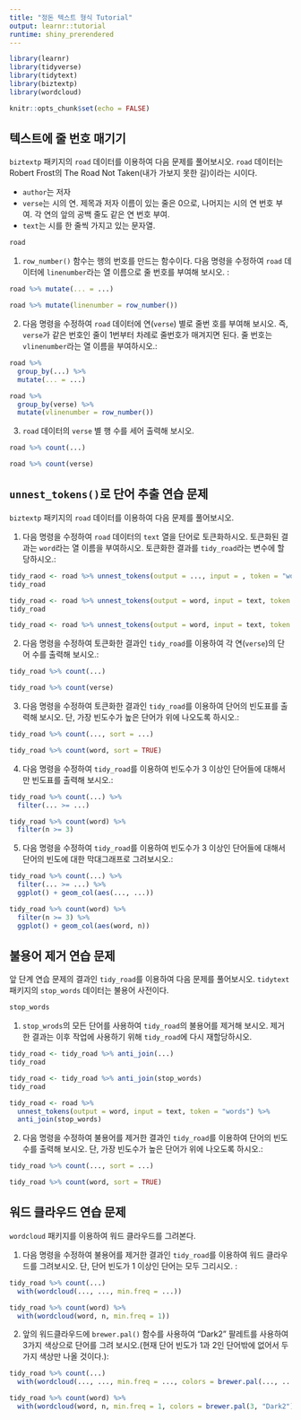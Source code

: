 ```yaml
---
title: "정돈 텍스트 형식 Tutorial"
output: learnr::tutorial
runtime: shiny_prerendered
---
```


```r
library(learnr)
library(tidyverse)
library(tidytext)
library(biztextp)
library(wordcloud)

knitr::opts_chunk$set(echo = FALSE)
```


## 텍스트에 줄 번호 매기기

`biztextp` 패키지의 `road` 데이터를 이용하여 다음 문제를 풀어보시오. `road` 데이터는 Robert Frost의 The Road Not Taken(내가 가보지 못한 길)이라는 시이다.

- `author`는 저자
- `verse`는 시의 연. 제목과 저자 이름이 있는 줄은 0으로, 나머지는 시의 연 번호 부여. 각 연의 앞의 공백 줄도 같은 연 번호 부여.
- `text`는 시를 한 줄씩 가지고 있는 문자열.

```r
road
```

1. `row_number()` 함수는 행의 번호를 만드는 함수이다. 다음 명령을 수정하여 `road` 데이터에 `linenumber`라는 열 이름으로 줄 번호를 부여해 보시오. :

```r
road %>% mutate(... = ...)
```

```r
road %>% mutate(linenumber = row_number())
```

2. 다음 명령을 수정하여 `road` 데이터에 연(`verse`) 별로 줄번 호를 부여해 보시오. 즉, `verse`가 같은 번호인 줄이 1번부터 차례로 줄번호가 매겨지면 된다. 줄 번호는 `vlinenumber`라는 열 이름을 부여하시오.:

```r
road %>% 
  group_by(...) %>%
  mutate(... = ...)
```

```r
road %>% 
  group_by(verse) %>%
  mutate(vlinenumber = row_number())
```

3. `road` 데이터의 `verse` 별 행 수를 세어 출력해 보시오.

```r
road %>% count(...)
```

```r
road %>% count(verse)
```



## `unnest_tokens()`로 단어 추출 연습 문제

`biztextp` 패키지의 `road` 데이터를 이용하여 다음 문제를 풀어보시오. 

1. 다음 명령을 수정하여 `road` 데이터의 `text` 열을 단어로 토큰화하시오. 토큰화된 결과는 `word`라는 열 이름을 부여하시오. 토큰화한 결과를 `tidy_road`라는 변수에 할당하시오.:

```r
tidy_raod <- road %>% unnest_tokens(output = ..., input = , token = "words")
tidy_road
```

```r
tidy_road <- road %>% unnest_tokens(output = word, input = text, token = "words")
tidy_road
```

```r
tidy_road <- road %>% unnest_tokens(output = word, input = text, token = "words")
```

2. 다음 명령을 수정하여 토큰화한 결과인 `tidy_road`를 이용하여 각 연(`verse`)의 단어 수를 출력해 보시오.:

```r
tidy_road %>% count(...)
```

```r
tidy_road %>% count(verse)
```

3. 다음 명령을 수정하여 토큰화한 결과인 `tidy_road`를 이용하여 단어의 빈도표를 출력해 보시오. 단, 가장 빈도수가 높은 단어가 위에 나오도록 하시오.:

```r
tidy_road %>% count(..., sort = ...)
```

```r
tidy_road %>% count(word, sort = TRUE)
```

4. 다음 명령을 수정하여 `tidy_road`를 이용하여 빈도수가 3 이상인 단어들에 대해서만 빈도표를 출력해 보시오.:

```r
tidy_road %>% count(...) %>%
  filter(... >= ...) 
```

```r
tidy_road %>% count(word) %>%
  filter(n >= 3) 
```

5. 다음 명령을 수정하여 `tidy_road`를 이용하여 빈도수가 3 이상인 단어들에 대해서 단어의 빈도에 대한 막대그래프로 그려보시오.:

```r
tidy_road %>% count(...) %>%
  filter(... >= ...) %>%
  ggplot() + geom_col(aes(..., ...))
```

```r
tidy_road %>% count(word) %>%
  filter(n >= 3) %>%
  ggplot() + geom_col(aes(word, n))
```

## 불용어 제거 연습 문제

앞 단계 연습 문제의 결과인 `tidy_road`를 이용하여 다음 문제를 풀어보시오. 
`tidytext` 패키지의 `stop_words` 데이터는 불용어 사전이다. 

```r
stop_words
```

1. `stop_wrods`의 모든 단어를 사용하여 `tidy_road`의 불용어를 제거해 보시오. 제거한 결과는 이후 작업에 사용하기 위해 `tidy_road`에 다시 재할당하시오. 

```r
tidy_road <- tidy_road %>% anti_join(...)
tidy_road
```

```r
tidy_road <- tidy_road %>% anti_join(stop_words)
tidy_road
```

```r
tidy_road <- road %>% 
  unnest_tokens(output = word, input = text, token = "words") %>% 
  anti_join(stop_words)
```

2. 다음 명령을 수정하여 불용어를 제거한 결과인 `tidy_road`를 이용하여 단어의 빈도수를 출력해 보시오. 단, 가장 빈도수가 높은 단어가 위에 나오도록 하시오.:

```r
tidy_road %>% count(..., sort = ...)
```

```r
tidy_road %>% count(word, sort = TRUE)
```

## 워드 클라우드 연습 문제

`wordcloud` 패키지를 이용하여 워드 클라우드를 그려본다. 

1. 다음 명령을 수정하여 불용어를 제거한 결과인 `tidy_road`를 이용하여 워드 클라우드를 그려보시오. 단, 단어 빈도가 1 이상인 단어는 모두 그리시오. :

```r
tidy_road %>% count(...)
  with(wordcloud(..., ..., min.freq = ...))
```

```r
tidy_road %>% count(word) %>%
  with(wordcloud(word, n, min.freq = 1))
```

2. 앞의 워드클라우드에 `brewer.pal()` 함수를 사용하여 "Dark2" 팔레트를 사용하여 3가지 색상으로 단어를 그려 보시오.(현재 단어 빈도가 1과 2인 단어밖에 없어서 두 가지 색상만 나올 것이다.):

```r
tidy_road %>% count(...)
  with(wordcloud(..., ..., min.freq = ..., colors = brewer.pal(..., ...)))
```

```r
tidy_road %>% count(word) %>%
  with(wordcloud(word, n, min.freq = 1, colors = brewer.pal(3, "Dark2")))
```
